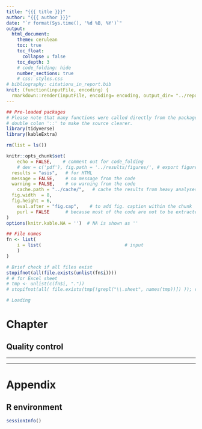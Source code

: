 ```yaml
---
title: "{{{ title }}}"
author: "{{{ author }}}"
date: "`r format(Sys.time(), '%d %B, %Y')`"
output:
  html_document:
    theme: cerulean
    toc: true
    toc_float: 
      collapse : false
    toc_depth: 3
    # code_folding: hide
    number_sections: true
    # css: styles.css
# bibliography: citations_in_report.bib
knit: (function(inputFile, encoding) {
  rmarkdown::render(inputFile, encoding= encoding, output_dir= "../reports") })
---
```


```r
## Pre-loaded packages
# Please note that many functions were called directly from the package using 
# double colon '::' to make the source clearer. 
library(tidyverse)
library(kableExtra)

rm(list = ls())

knitr::opts_chunk$set(
	echo = FALSE,    # comment out for code_folding
	# dev = c('pdf'), fig.path = '../results/figures/', # export figures to pdf files
  results = "asis",   # for HTML
  message = FALSE,    # no message from the code
  warning = FALSE,    # no warning from the code
	cache.path = "../cache/",   # cache the results from heavy analyses
  fig.width  = 8,
  fig.height = 6,
	eval.after = "fig.cap",    # to add fig. caption within the chunk
	purl = FALSE      # because most of the code are not to be extracted
)
options(knitr.kable.NA = '')  # NA is shown as ''
```

```r
## File names
fn <- list(
	i = list(                               # input
	)
)

# Brief check if all files exist
stopifnot(all(file.exists(unlist(fn$i))))
# # for Excel sheet
# tmp <- unlist(c(fn$i, "."))
# stopifnot(all( file.exists(tmp[!grepl("\\.sheet", names(tmp))]) )); rm(tmp)

# Loading

```

#  Chapter

##  Quality control


----------------------------



----------------------------

#  Appendix

##  R environment

```r
sessionInfo()
```
